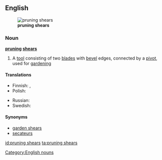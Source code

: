 ==English==
[[File:Secateur ouvert.jpg|thumb|right|'''pruning shears''']]

===Noun===
'''[[pruning]] [[shears]]'''

# {{plurale tantum}} A [[tool]] consisting of two [[blade]]s with [[bevel]] edges, connected by a [[pivot]], used for [[gardening]]

====Translations====
{{trans-top|a tool}}
* Finnish: {{t|fi|oksasakset|p}},  {{t|fi|sekatöörit|p}}
* Polish: {{t|pl|sekator}}
{{trans-mid}}
* Russian: {{t|ru|секатор|m|sc=Cyrl|tr=s'ekátor}}
* Swedish: {{t-|sv|trädgårdssax|c}}
{{trans-bottom}}

====Synonyms====
* [[garden shears]]
* [[secateurs]]

[[Category:English nouns]]

[[id:pruning shears]]
[[ta:pruning shears]]